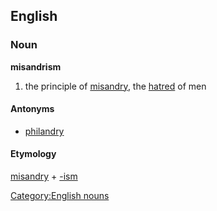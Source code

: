 ==English==
=== Noun ===
[[Category:English nouns]]
'''misandrism'''
# the principle of [[misandry]], the [[hatred]] of men
==== Antonyms ====
*[[philandry]]
==== Etymology ====
[[misandry]] + [[-ism]]